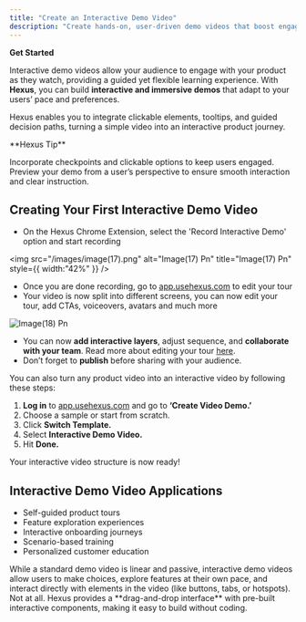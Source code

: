 ```yaml
---
title: "Create an Interactive Demo Video"
description: "Create hands-on, user-driven demo videos that boost engagement and understanding with Hexus"
---
```


**Get Started**

Interactive demo videos allow your audience to engage with your product as they watch, providing a guided yet flexible learning experience. With **Hexus**, you can build **interactive and immersive demos** that adapt to your users’ pace and preferences.

Hexus enables you to integrate clickable elements, tooltips, and guided decision paths, turning a simple video into an interactive product journey.

<Tip>
  **Hexus Tip**

  Incorporate checkpoints and clickable options to keep users engaged. Preview your demo from a user’s perspective to ensure smooth interaction and clear instruction.
</Tip>

## Creating Your First Interactive Demo Video

- On the Hexus Chrome Extension, select the 'Record Interactive Demo' option and start recording

<img
  src="/images/image(17).png"
  alt="Image(17) Pn"
  title="Image(17) Pn"
  style={{ width:"42%" }}
/>

- Once you are done recording, go to [app.usehexus.com](http://app.usehexus.com) to edit your tour
- Your video is now split into different screens, you can now edit your tour, add CTAs, voiceovers, avatars and much more

![Image(18) Pn](/images/image\(18\).png)

- You can now **add interactive layers**, adjust sequence, and **collaborate with your team**. Read more about editing your tour [here](https://support.hexus.ai/getting-started/editing-your-tour).
- Don’t forget to **publish** before sharing with your audience.

You can also turn any product video into an interactive video by following these steps:

1. **Log in** to [app.usehexus.com](http://app.usehexus.com) and go to **‘Create Video Demo.’**
2. Choose a sample or start from scratch.
3. Click **Switch Template.**
4. Select **Interactive Demo Video.**
5. Hit **Done.**

Your interactive video structure is now ready\!

## **Interactive Demo Video Applications**

- Self-guided product tours
- Feature exploration experiences
- Interactive onboarding journeys
- Scenario-based training
- Personalized customer education

<AccordionGroup>
  <Accordion title="How is it different from a regular product demo video?">
    While a standard demo video is linear and passive, interactive demo videos allow users to make choices, explore features at their own pace, and interact directly with elements in the video (like buttons, tabs, or hotspots).
  </Accordion>
  <Accordion title=" Do I need technical skills to build interactive elements in Hexus?">
    Not at all. Hexus provides a **drag-and-drop interface** with pre-built interactive components, making it easy to build without coding.
  </Accordion>
</AccordionGroup>